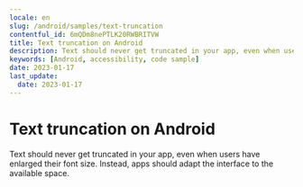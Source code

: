 ```yaml
---
locale: en
slug: /android/samples/text-truncation
contentful_id: 6mQDm8nePTLK20RWBRITVW
title: Text truncation on Android
description: Text should never get truncated in your app, even when users have enlarged their font size.
keywords: [Android, accessibility, code sample]
date: 2023-01-17
last_update:
  date: 2023-01-17
---
```


# Text truncation on Android

Text should never get truncated in your app, even when users have enlarged their font size. Instead, apps should adapt the interface to the available space.

<CodeSample id="text-truncation" platform="android" locale="en"/>
